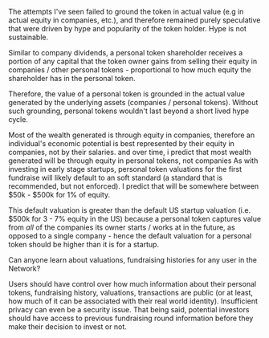<Accordion title="There were discussions of this idea in the past, why hasn't it already worked?">

The attempts I've seen failed to ground the token in actual value (e.g in actual equity in companies, etc.), and therefore remained purely speculative that were driven by hype and popularity of the token holder. Hype is not sustainable.

Similar to company dividends, a personal token shareholder receives a portion of any capital that the token owner gains from selling their equity in companies / other personal tokens - proportional to how much equity the shareholder has in the personal token.

Therefore, the value of a personal token is grounded in the actual value generated by the underlying assets (companies / personal tokens). Without such grounding, personal tokens wouldn't last beyond a short lived hype cycle.

</Accordion>

<Accordion title="Who would be early adopters?">
</Accordion>

<Accordion title="What does a personal token derive its fundamental value from, apart from being a speculative store of value?">
</Accordion>

<Accordion title="Why would selling equity in future outcomes be preferred to taking on debt?">
</Accordion>

<Accordion title="This feels like a pretty efficient market already, fulfilled by the talent/recruiting industry. Is there an opportunity here that isn't accounted for by current economics?">
</Accordion>

<Accordion title="What if the personal token holder never starts a company?">
</Accordion>

<Accordion title="Why capture percentage from capital gains instead of salaries?">
Most of the wealth generated is through equity in companies, therefore an individual's economic potential is best represented by their equity in companies, not by their salaries. <Annotation>and over time, i predict that most wealth generated will be through equity in personal tokens, not companies</Annotation>
</Accordion>

<Accordion title="What would be the standard initial valuation?">
As with investing in early stage startups, personal token valuations for the first fundraise will likely default to an soft standard (a standard that is recommended, but not enforced). I predict that will be somewhere between $50k - $500k for 1% of equity.

This default valuation is greater than the default US startup valuation (i.e. $500k for 3 -  7% equity in the US) because a personal token captures value from *all* of the companies its owner starts / works at in the future, as opposed to a single company - hence the default valuation for a personal token should be higher than it is for a startup.
</Accordion>

<Accordion title="Privacy: will everything in the personal token ledger be public? ">
Can anyone learn about valuations, fundraising histories for any user in the Network?

Users should have control over how much information about their personal tokens, fundraising history, valuations, transactions are public (or at least, how much of it can be associated with their real world identity). Insufficient privacy can even be a security issue. That being said, potential investors should have access to previous fundraising round information before they make their decision to invest or not.
</Accordion>